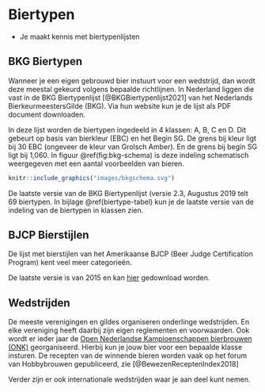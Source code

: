 # Biertypen {#biertypen}

::: {.intro data-latex=""}

-  Je maakt kennis met biertypenlijsten

:::

## BKG Biertypen {#bkg-biertypen}

Wanneer je een eigen gebrouwd bier instuurt voor een wedstrijd, dan wordt deze meestal gekeurd volgens bepaalde richtlijnen. In Nederland liggen die vast in de BKG Biertypenlijst [@BKGBiertypenlijst2021] van het Nederlands BierkeurmeestersGilde (BKG). Via hun website kun je de lijst als PDF document downloaden.

In deze lijst worden de biertypen ingedeeld in 4 klassen: A, B, C en D. Dit gebeurt op basis van bierkleur (EBC) en het Begin SG. De grens bij kleur ligt bij 30 EBC (ongeveer de kleur van Grolsch Amber). En de grens bij begin SG ligt bij 1,060. In figuur \@ref(fig:bkg-schema) is deze indeling schematisch weergegeven met een aantal voorbeelden van bieren.

```r
knitr::include_graphics("images/bkgschema.svg")
```

De laatste versie van de BKG Biertypenlijst (versie 2.3, Augustus 2019 telt 69 biertypen. In bijlage \@ref(biertype-tabel) kun je de laatste versie van de indeling van de biertypen in klassen zien.

## BJCP Bierstijlen

De lijst met bierstijlen van het Amerikaanse BJCP (Beer Judge Certification Program) kent veel meer categorieën.

De laatste versie is van 2015 en kan [hier](https://www.bjcp.org/docs/2015_Guidelines_Beer.pdf) gedownload worden.

## Wedstrijden

De meeste verenigingen en gildes organiseren onderlinge wedstrijden. En elke vereniging heeft daarbij zijn eigen reglementen en voorwaarden. Ook wordt er ieder jaar de [Open Nederlandse Kampioenschappen bierbrouwen (ONK)](https://www.onkbrouwen.nl/) georganiseerd. Hierbij kun je jouw bier voor een bepaalde klasse insturen. De recepten van de winnende bieren worden vaak op het forum van Hobbybrouwen gepubliceerd, zie [@BewezenReceptenIndex2018]

Verder zijn er ook internationale wedstrijden waar je aan deel kunt nemen.
